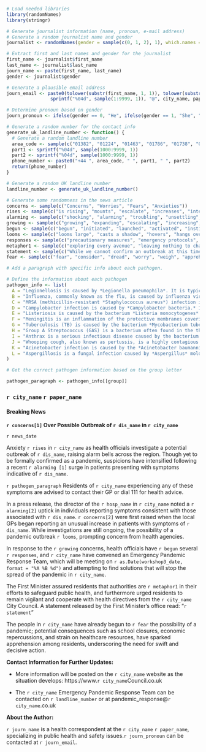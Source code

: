 ```r
# Load needed libraries
library(randomNames)
library(stringr)

# Generate journalist information (name, pronoun, e-mail address)
# Generate a random journalist name and gender
journalist <- randomNames(gender = sample(c(0, 1, 2), 1), which.names = "both", return.complete.data = TRUE)

# Extract first and last names and gender for the journalist
first_name <- journalist$first_name
last_name <- journalist$last_name
journ_name <- paste(first_name, last_name)
gender <- journalist$gender

# Generate a plausible email address
journ_email <- paste0(tolower(substr(first_name, 1, 1)), tolower(substr(last_name, 1, 1)), 
                sprintf("%04d", sample(1:9999, 1)), "@", city_name, paper_name, ".com")

# Determine pronoun based on gender
journ_pronoun <- ifelse(gender == 0, "He", ifelse(gender == 1, "She", "They"))

# Generate a random number for the contact info
generate_uk_landline_number <- function() {
  # Generate a random landline number
  area_code <- sample(c("01382", "01224", "01463", "01786", "01738", "01343"), 1)  # Sample some common area codes
  part1 <- sprintf("%04d", sample(1000:9999, 1))
  part2 <- sprintf("%04d", sample(1000:9999, 1))
  phone_number <- paste0("+44 ", area_code, " ", part1, " ", part2)
  return(phone_number)
}

# Generate a random UK landline number
landline_number <- generate_uk_landline_number()

# Generate some randomness in the news article
concerns <- sample(c("Concerns", "Worries", "Fears", "Anxieties"))
rises <- sample(c("is rising", "mounts", "escalate", "increases", "intensifies", "surges"), 1)
alarming <- sample(c("shocking", "alarming", "troubling", "unsettling", "disturbing", "concerning", "worrying", "frightening", "startling", "surprising", "astonishing", "astounding", "stunning", "disquieting", "distressing", "alarming"))
growing <- sample(c("growing", "expanding", "escalating", "increasing", "developing"), 1)
begun <- sample(c("begun", "initiated", "launched", "activated", "instigated"), 1)
looms <- sample(c("looms large", "casts a shadow", "hovers", "hangs over", "shadows the community", "dominates", "hovers", "emerges as a major concern"), 1)
responses <- sample(c("precautionary measures", "emergency protocols", "contingency plans", "preventive actions"), 1)
metaphor1 <- sample(c("exploring every avenue", "leaving nothing to chance", "leaving no option unexplored", "pursuing every lead", "covering all bases", "leaving no stone unturned"), 1)
statement <- sample(c("While we cannot confirm an outbreak at this time, we are treating this situation with the utmost seriousness.", "Despite the lack of confirmation regarding an outbreak, we are treating this matter with the utmost gravity.", "While there is no confirmation of an outbreak at this time, we are taking this situation very seriously.", "While we cannot confirm the presence of an outbreak right now, we are responding to this issue with the highest degree of seriousness."), 1)
fear <- sample(c("fear", "consider", "dread", "worry", "weigh", "apprehend"), 1)

# Add a paragraph with specific info about each pathogen. 

# Define the information about each pathogen
pathogen_info <- list(
  A = "Legionellosis is caused by *Legionella pneumophila*. It is typically transmitted through the inhalation of contaminated water droplets, such as those from air conditioning systems or hot tubs. Symptoms include fever, chills, cough, muscle aches, and headaches.",
  B = "Influenza, commonly known as the flu, is caused by influenza viruses. It spreads through respiratory droplets produced when infected individuals cough, sneeze, or talk. Symptoms include fever, cough, sore throat, runny or stuffy nose, body aches, headache, chills, and fatigue.",
  C = "MRSA (methicillin-resistant *Staphylococcus aureus*) infection is caused by a type of Staph bacteria that has become resistant to many of the antibiotics used to treat ordinary Staph infections. It can be spread through contact with an infected wound or by sharing personal items, such as towels or razors. Symptoms depend on the site of infection but may include skin infections, pneumonia, bloodstream infections, and surgical site infections.",
  D = "Campylobacter infection is caused by *Campylobacter bacteria.* It is typically spread through contaminated food, water, or contact with infected animals or their feces. Symptoms include diarrhea (often bloody), fever, abdominal pain, nausea, and vomiting.",
  E = "Listeriosis is caused by the bacterium *Listeria monocytogenes*. It is usually contracted by eating contaminated food, such as unpasteurized dairy products, deli meats, or produce. Symptoms include fever, muscle aches, nausea, and diarrhea.",
  F = "Meningitis is an inflammation of the protective membranes covering the brain and spinal cord. It can be caused by viruses, bacteria, or other microorganisms. Bacterial meningitis can be transmitted through respiratory droplets, direct contact with an infected person, or by consuming contaminated food or water. Symptoms include headache, fever, stiff neck, nausea, vomiting, and sensitivity to light.",
  G = "Tuberculosis (TB) is caused by the bacterium *Mycobacterium tuberculosis*. It spreads through the air when an infected person coughs or sneezes. Symptoms include coughing (sometimes with blood), chest pain, fatigue, fever, weight loss, and night sweats.",
  H = "Group A Streptococcus (GAS) is a bacterium often found in the throat and on the skin. It can cause a wide range of infections, from minor skin infections to severe diseases like strep throat, scarlet fever, and invasive group A streptococcal disease. It is usually spread through respiratory droplets or direct contact with an infected person.",
  I = "Anthrax is a serious infectious disease caused by the bacterium *Bacillus anthracis*. It can occur in three forms: cutaneous (skin), inhalation, and gastrointestinal. Inhalation anthrax is the most lethal form and can be contracted by inhaling spores from contaminated animal products or bioterrorism. Symptoms vary depending on the type of infection but may include fever, fatigue, cough, shortness of breath, nausea, vomiting, and abdominal pain.",
  J = "Whooping cough, also known as pertussis, is a highly contagious respiratory infection caused by the bacterium *Bordetella pertussis*. It spreads through respiratory droplets produced when an infected person coughs or sneezes. Symptoms typically start with cold-like symptoms and progress to severe coughing fits followed by a characteristic 'whooping' sound when inhaling.",
  K = "Acinetobacter infection is caused by the *Acinetobacter baumannii* bacterium. It is often associated with healthcare settings and can cause a variety of infections, including pneumonia, bloodstream infections, wound infections, and urinary tract infections. It can be transmitted through person-to-person contact or contact with contaminated surfaces. Symptoms vary depending on the site of infection.",
  L = "Aspergillosis is a fungal infection caused by *Aspergillus* molds. It can affect the respiratory system, skin, or other organs. It is commonly acquired by inhaling airborne spores from the environment. Symptoms depend on the type and location of the infection but may include fever, cough, chest pain, shortness of breath, and fatigue."
)

# Get the correct pathogen information based on the group letter

pathogen_paragraph <- pathogen_info[[group]]

```

### `r city_name` `r paper_name` {.unnumbered}

#### Breaking News {.unnumbered}

**`r concerns[1]` Over Possible Outbreak of `r dis_name` in `r city_name`**

`r news_date`

Anxiety `r rises` in `r city_name` as health officials investigate a potential outbreak of `r dis_name`, raising alarm bells across the region. Though yet to be formally confirmed as a pandemic, suspicions have intensified following a recent `r alarming [1]` surge in patients presenting with symptoms indicative of `r dis_name`.

`r pathogen_paragraph` Residents of `r city_name` experiencing any of these symptoms are advised to contact their GP or dial 111 for health advice. 

In a press release, the director of the `r hosp_name` in `r city_name` noted a `r alarming[2]` uptick in individuals reporting symptoms consistent with those associated with `r dis_name`. `r concerns[2]` were first raised when the local GPs began reporting an unusual increase in patients with symptoms of `r dis_name`. While investigations are still ongoing, the possibility of a pandemic outbreak `r looms`, prompting concern from health agencies.

In response to the `r growing` concerns, health officials have `r begun` several `r responses`, and `r city_name` have convened an Emergency Pandemic Response Team, which will be meeting on `r as.Date(workshop3_date, format = "%A %B %d")` and attempting to find solutions that will stop the spread of the pandemic in `r city_name`.

The First Minister assured residents that authorities are `r metaphor1` in their efforts to safeguard public health, and furthermore urged residents to remain vigilant and cooperate with health directives from the `r city_name` City Council. A statement released by the First Minister's office read: "`r statement`" 

The people in `r city_name` have already begun to `r fear` the possibility of a pandemic; potential consequences such as school closures, economic repercussions, and strain on healthcare resources, have sparked apprehension among residents, underscoring the need for swift and decisive action.

**Contact Information for Further Updates:**

* More information will be posted on the `r city_name` website as the situation develops: https://www.`r city_name`Council.co.uk

* The `r city_name` Emergency Pandemic Response Team can be contacted on `r landline_number` or at pandemic_response@`r city_name`.co.uk

**About the Author:**

`r journ_name` is a health correspondent at the `r city_name` `r paper_name`, specializing in public health and safety issues.`r journ_pronoun` can be contacted at `r journ_email`.

